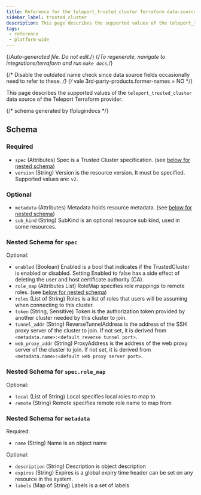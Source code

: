 ```yaml
---
title: Reference for the teleport_trusted_cluster Terraform data-source
sidebar_label: trusted_cluster
description: This page describes the supported values of the teleport_trusted_cluster data-source of the Teleport Terraform provider.
tags:
 - reference
 - platform-wide
---
```


{/*Auto-generated file. Do not edit.*/}
{/*To regenerate, navigate to integrations/terraform and run `make docs`.*/}

{/* Disable the outdated name check since data source fields occasionally need
to refer to these. */}
{/* vale 3rd-party-products.former-names = NO */}

This page describes the supported values of the `teleport_trusted_cluster` data source of the
Teleport Terraform provider.





{/*  schema generated by tfplugindocs */}
## Schema

### Required

- `spec` (Attributes) Spec is a Trusted Cluster specification. (see [below for nested schema](#nested-schema-for-spec))
- `version` (String) Version is the resource version. It must be specified. Supported values are: `v2`.

### Optional

- `metadata` (Attributes) Metadata holds resource metadata. (see [below for nested schema](#nested-schema-for-metadata))
- `sub_kind` (String) SubKind is an optional resource sub kind, used in some resources.

### Nested Schema for `spec`

Optional:

- `enabled` (Boolean) Enabled is a bool that indicates if the TrustedCluster is enabled or disabled. Setting Enabled to false has a side effect of deleting the user and host certificate authority (CA).
- `role_map` (Attributes List) RoleMap specifies role mappings to remote roles. (see [below for nested schema](#nested-schema-for-specrole_map))
- `roles` (List of String) Roles is a list of roles that users will be assuming when connecting to this cluster.
- `token` (String, Sensitive) Token is the authorization token provided by another cluster needed by this cluster to join.
- `tunnel_addr` (String) ReverseTunnelAddress is the address of the SSH proxy server of the cluster to join. If not set, it is derived from `<metadata.name>:<default reverse tunnel port>`.
- `web_proxy_addr` (String) ProxyAddress is the address of the web proxy server of the cluster to join. If not set, it is derived from `<metadata.name>:<default web proxy server port>`.

### Nested Schema for `spec.role_map`

Optional:

- `local` (List of String) Local specifies local roles to map to
- `remote` (String) Remote specifies remote role name to map from



### Nested Schema for `metadata`

Required:

- `name` (String) Name is an object name

Optional:

- `description` (String) Description is object description
- `expires` (String) Expires is a global expiry time header can be set on any resource in the system.
- `labels` (Map of String) Labels is a set of labels

